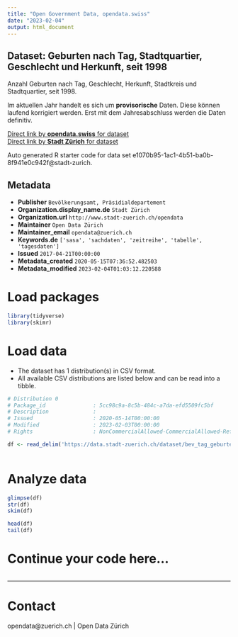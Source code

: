 ```yaml
---
title: "Open Government Data, opendata.swiss"
date: "2023-02-04"
output: html_document
---
```


## Dataset: Geburten nach Tag, Stadtquartier, Geschlecht und Herkunft, seit 1998


Anzahl Geburten nach Tag, Geschlecht, Herkunft, Stadtkreis und Stadtquartier, seit 1998.

Im aktuellen Jahr handelt es sich um **provisorische** Daten. Diese können laufend korrigiert werden. Erst mit dem Jahresabschluss werden die Daten definitiv.
 


[Direct link by **opendata.swiss** for dataset](https://opendata.swiss/de/dataset/geburten-nach-tag-stadtquartier-geschlecht-und-herkunft-seit-1998)<br>
[Direct link by **Stadt Zürich** for dataset](https://data.stadt-zuerich.ch/dataset/bev_tag_geburten_quartier_geschl_ag_herkunft_od4031)

Auto generated R starter code for data set e1070b95-1ac1-4b51-ba0b-8f941e0c942f@stadt-zurich.

## Metadata

- **Publisher** `Bevölkerungsamt, Präsidialdepartement`
- **Organization.display_name.de** `Stadt Zürich`
- **Organization.url** `http://www.stadt-zuerich.ch/opendata`
- **Maintainer** `Open Data Zürich`
- **Maintainer_email** `opendata@zuerich.ch`
- **Keywords.de** `['sasa', 'sachdaten', 'zeitreihe', 'tabelle', 'tagesdaten']`
- **Issued** `2017-04-21T00:00:00`
- **Metadata_created** `2020-05-15T07:36:52.482503`
- **Metadata_modified** `2023-02-04T01:03:12.220588`


# Load packages

```r

library(tidyverse)
library(skimr)

```

# Load data

-   The dataset has 1 distribution(s) in CSV format.
-   All available CSV distributions are listed below and can be read into a tibble.

```r

# Distribution 0
# Package_id               : 5cc98c9a-8c5b-484c-a7da-efd5509fc5bf
# Description              : 
# Issued                   : 2020-05-14T00:00:00
# Modified                 : 2023-02-03T00:00:00
# Rights                   : NonCommercialAllowed-CommercialAllowed-ReferenceNotRequired

df <- read_delim('https://data.stadt-zuerich.ch/dataset/bev_tag_geburten_quartier_geschl_ag_herkunft_od4031/download/BEV403OD4031.csv')



```

# Analyze data

```r

glimpse(df)
str(df)
skim(df)

head(df)
tail(df)

```

# Continue your code here...

```r

```

------------------------------------------------------------------------

# Contact

opendata@zuerich.ch | Open Data Zürich
